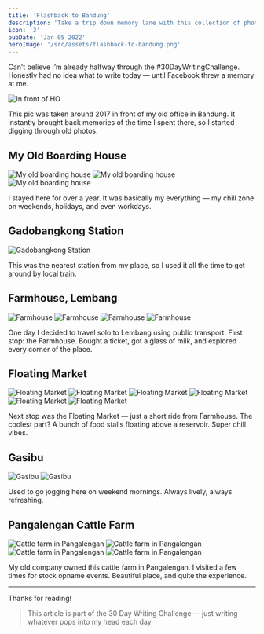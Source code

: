 ```yaml
---
title: 'Flashback to Bandung'
description: 'Take a trip down memory lane with this collection of photos from Bandung. From my old boarding house to the Farmhouse in Lembang and the Floating Market, these moments remind me of my time in this beautiful city.'
icon: '3'
pubDate: 'Jan 05 2022'
heroImage: '/src/assets/flashback-to-bandung.png'
---
```



Can’t believe I’m already halfway through the #30DayWritingChallenge. Honestly had no idea what to write today — until Facebook threw a memory at me.

<img src={flashbackImage1.src} alt="In front of HO" />

This pic was taken around 2017 in front of my old office in Bandung. It instantly brought back memories of the time I spent there, so I started digging through old photos.

## My Old Boarding House

<img src={flashbackImage2.src} alt="My old boarding house" />
<img src={flashbackImage3.src} alt="My old boarding house" />
<img src={flashbackImage4.src} alt="My old boarding house" />

I stayed here for over a year. It was basically my everything — my chill zone on weekends, holidays, and even workdays.

## Gadobangkong Station

<img src={flashbackImage5.src} alt="Gadobangkong Station" />

This was the nearest station from my place, so I used it all the time to get around by local train.

## Farmhouse, Lembang

<img src={flashbackImage6.src} alt="Farmhouse" />
<img src={flashbackImage7.src} alt="Farmhouse" />
<img src={flashbackImage8.src} alt="Farmhouse" />
<img src={flashbackImage9.src} alt="Farmhouse" />

One day I decided to travel solo to Lembang using public transport. First stop: the Farmhouse. Bought a ticket, got a glass of milk, and explored every corner of the place.

## Floating Market

<img src={flashbackImage10.src} alt="Floating Market" />
<img src={flashbackImage11.src} alt="Floating Market" />
<img src={flashbackImage12.src} alt="Floating Market" />
<img src={flashbackImage13.src} alt="Floating Market" />
<img src={flashbackImage14.src} alt="Floating Market" />
<img src={flashbackImage15.src} alt="Floating Market" />

Next stop was the Floating Market — just a short ride from Farmhouse. The coolest part? A bunch of food stalls floating above a reservoir. Super chill vibes.

## Gasibu

<img src={flashbackImage16.src} alt="Gasibu" />
<img src={flashbackImage17.src} alt="Gasibu" />

Used to go jogging here on weekend mornings. Always lively, always refreshing.

## Pangalengan Cattle Farm

<img src={flashbackImage18.src} alt="Cattle farm in Pangalengan" />
<img src={flashbackImage19.src} alt="Cattle farm in Pangalengan" />
<img src={flashbackImage20.src} alt="Cattle farm in Pangalengan" />
<img src={flashbackImage21.src} alt="Cattle farm in Pangalengan" />

My old company owned this cattle farm in Pangalengan. I visited a few times for stock opname events. Beautiful place, and quite the experience.

---

Thanks for reading!

> This article is part of the 30 Day Writing Challenge — just writing whatever pops into my head each day.
